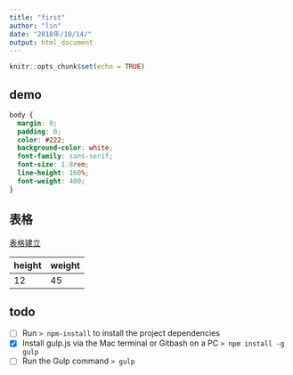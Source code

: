 ```yaml
---
title: "first"
author: "lin"
date: "2018年/10/14/"
output: html_document
---
```


```r
knitr::opts_chunk$set(echo = TRUE)
```

## demo 

```css
body {
  margin: 0;
  padding: 0;
  color: #222;
  background-color: white;
  font-family: sans-serif;
  font-size: 1.8rem;
  line-height: 160%;
  font-weight: 400;
}
```

## 表格
[表格建立](http://www.tablesgenerator.com/markdown_tables)  

|height | weight  |
|-------|---------|
| 12    |   45    |


## todo

- [ ] Run `> npm-install` to install the project dependencies
- [X] Install gulp.js via the Mac terminal or Gitbash on a PC `> npm install -g gulp`
- [ ] Run the Gulp command `> gulp`
